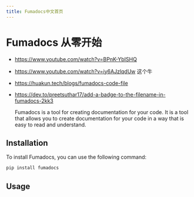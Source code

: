 ```yaml
---
title: Fumadocs中文首页
---
```


# Fumadocs 从零开始

- https://www.youtube.com/watch?v=BPnK-YbISHQ
- https://www.youtube.com/watch?v=iy6AJzlqdUw 这个牛
- https://huakun.tech/blogs/fumadocs-code-file
- https://dev.to/preetsuthar17/add-a-badge-to-the-filename-in-fumadocs-2kk3

  Fumadocs is a tool for creating documentation for your code. It is a tool that
  allows you to create documentation for your code in a way that is easy to read
  and understand.

## Installation

To install Fumadocs, you can use the following command:

```bash
pip install fumadocs
```

## Usage
